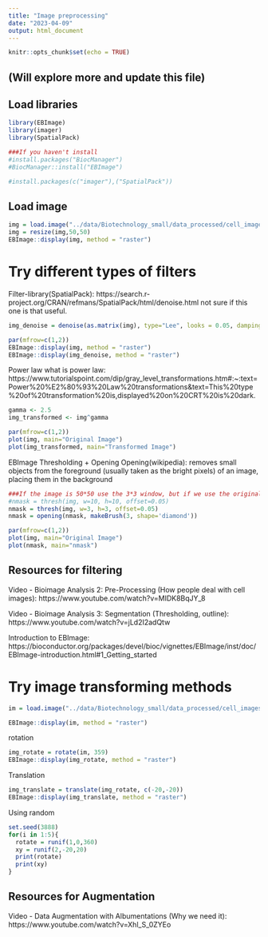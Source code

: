 ---
title: "Image preprocessing"
date: "2023-04-09"
output: html_document
---

```{r setup, include=FALSE}
knitr::opts_chunk$set(echo = TRUE)
```

## (Will explore more and update this file)

## Load libraries
```{r, message=FALSE, warning=FALSE}
library(EBImage)
library(imager)
library(SpatialPack)

###If you haven't install
#install.packages("BiocManager")
#BiocManager::install("EBImage")

#install.packages(c("imager"),("SpatialPack"))
```

## Load image
```{r}
img = load.image("../data/Biotechnology_small/data_processed/cell_images/cluster_1/cell_4759.png")
img = resize(img,50,50)
EBImage::display(img, method = "raster")
```

# Try different types of filters

Filter-library(SpatialPack): https://search.r-project.org/CRAN/refmans/SpatialPack/html/denoise.html
not sure if this one is that useful.
```{r}
img_denoise = denoise(as.matrix(img), type="Lee", looks = 0.05, damping = 0.1)

par(mfrow=c(1,2))
EBImage::display(img, method = "raster")
EBImage::display(img_denoise, method = "raster")
```

Power law
what is power law: 
https://www.tutorialspoint.com/dip/gray_level_transformations.htm#:~:text=Power%20%E2%80%93%20Law%20transformations&text=This%20type%20of%20transformation%20is,displayed%20on%20CRT%20is%20dark.
```{r}
gamma <- 2.5
img_transformed <- img^gamma 

par(mfrow=c(1,2))
plot(img, main="Original Image")
plot(img_transformed, main="Transformed Image")
```


EBImage
Thresholding + Opening
Opening(wikipedia): removes small objects from the foreground (usually taken as the bright pixels) of an image, placing them in the background
```{r}
###If the image is 50*50 use the 3*3 window, but if we use the original image we will need a bigger window size, like w=10,h=10
#nmask = thresh(img, w=10, h=10, offset=0.05)
nmask = thresh(img, w=3, h=3, offset=0.05)
nmask = opening(nmask, makeBrush(3, shape='diamond'))

par(mfrow=c(1,2))
plot(img, main="Original Image")
plot(nmask, main="nmask")
```

## Resources for filtering

Video - Bioimage Analysis 2: Pre-Processing (How people deal with cell images): 
https://www.youtube.com/watch?v=MIDK8BqJY_8

Video - Bioimage Analysis 3: Segmentation (Thresholding, outline): 
https://www.youtube.com/watch?v=jLd2I2adQtw

Introduction to EBImage:  
https://bioconductor.org/packages/devel/bioc/vignettes/EBImage/inst/doc/EBImage-introduction.html#1_Getting_started

# Try image transforming methods
```{r}
im = load.image("../data/Biotechnology_small/data_processed/cell_images/cluster_1/cell_4759.png")

EBImage::display(im, method = "raster")
```
rotation
```{r}
img_rotate = rotate(im, 359)
EBImage::display(img_rotate, method = "raster")
```
Translation
```{r}
img_translate = translate(img_rotate, c(-20,-20))
EBImage::display(img_translate, method = "raster")
```
Using random
```{r}
set.seed(3888)
for(i in 1:5){
  rotate = runif(1,0,360)
  xy = runif(2,-20,20)
  print(rotate)
  print(xy)
}

```


## Resources for Augmentation
Video - Data Augmentation with Albumentations (Why we need it):
https://www.youtube.com/watch?v=Xhl_S_0ZYEo
